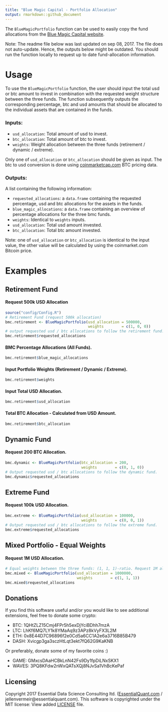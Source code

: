 ```yaml
---
title: "Blue Magic Capital - Portfolio Allocation"
output: rmarkdown::github_document
---
```


The ```BlueMagicPortfolio``` function can be used to easily copy the fund allocations from the [Blue Magic Capital website](http://bluemagic.info/ "Blue Magic Capital"). 

Note: The readme file below was last updated on sep 08, 2017. The file does not auto-update. Hence, the outputs below might be outdated. You should run the function locally to request up to date fund-allocation information.

# Usage

To use the ```BlueMagicPortfolio``` function, the user should input the total usd or btc amount to invest in combination with the requested weight structure between the three funds. The function subsequently outputs the corresponding percentage, btc and usd amounts that should be allocated to the individual assets that are contained in the funds.

### Inputs:

- ```usd_allocation```: Total amount of usd to invest.
- ```btc_allocation```: Total amount of btc to invest.
- ```weights```: Weight allocation between the three funds (retirement / dynamic / extreme).

Only one of ```usd_allocation``` or ```btc_allocation``` should be given as input. The btc to usd conversion is done using [coinmarketcap.com](https://coinmarketcap.com/) BTC pricing data.

### Outputs:

A list containing the following information:

- ```requested_allocations```: a ```data.frame``` containing the requested percentage, usd and btc allocations for the assets in the funds.
- ```blue_magic_allocations```: a ```data.frame``` containing an overview of percentage allocations for the three bmc funds.
- ```weights```: Identical to ```weights``` inputs.
- ```usd_allocation```: Total usd amount invested.
- ```btc_allocation```: Total btc amount invested.

Note: one of ```usd_allocation``` or ```btc_allocation``` is identical to the input value, the other value will be calculated by using the coinmarket.com Bitcoin price.

# Examples
## Retirement Fund

#### Request 500k USD Allocation
```r
source("config/Config.R")
# Retirement Fund (request 500k allocation)
bmc.retirement <- BlueMagicPortfolio(usd_allocation = 500000,
                                     weights        = c(1, 0, 0))
# output requested usd / btc allocations to follow the retirement fund.
bmc.retirement$requested_allocations
```


#### BMC Percentage Allocations (All Funds).
```r
bmc.retirement$blue_magic_allocations
```

#### Input Portfolio Weights (Retirement / Dynamic / Extreme).
```r
bmc.retirement$weights
```

#### Input Total USD Allocation.
```r
bmc.retirement$usd_allocation
```

#### Total BTC Allocation - Calculated from USD Amount.
```r
bmc.retirement$btc_allocation
```

## Dynamic Fund

#### Request 200 BTC Allocation.
```r
bmc.dynamic <- BlueMagicPortfolio(btc_allocation = 200,
                                  weights        = c(0, 1, 0))
# Output requested usd / btc allocations to follow the dynamic fund.
bmc.dynamic$requested_allocations
```

## Extreme Fund
#### Request 100k USD Allocation.
```r
bmc.extreme <- BlueMagicPortfolio(usd_allocation = 100000,
                                  weights        = c(0, 0, 1))
# Output requested usd / btc allocations to follow the extreme fund.
bmc.extreme$requested_allocations
```

## Mixed Portfolio - Equal Weights

#### Request 1M USD Allocation.
```r
# Equal weights between the three funds: (1, 1, 1)-ratio. Request 1M allocation.
bmc.mixed <- BlueMagicPortfolio(usd_allocation = 1000000,
                                weights        = c(1, 1, 1))
bmc.mixed$requested_allocations
```

## Donations

If you find this software useful and/or you would like to see additional extensions, feel free to donate some crypto:

 - BTC: 1QHtZLZ15Cmj4FPr5h5exDjYciBDhh7mzA
 - LTC: LhKf6MQ7LY1k8YMaAq9z3APz8kVyFX3L2M
 - ETH: 0x8E44D7C96896f2e0Cd5a6CC1A2e6a3716B85B479
 - DASH: Xvicgp3ga3sczHtLqt3ekt7fQ62G9KaKNB

Or preferably, donate some of my favorite coins :)

 - GAME: GMxcsDAaHCBkLnN42Fs9Dy1fpDiLNxSKX1
 - WAVES: 3PQ8KFdw2nWxQATsXQj8NJvSa1VhBcKePaf
 
## Licensing

Copyright 2017 Essential Data Science Consulting ltd. ([EssentialQuant.com](http://essentialquant.com "EssentialQuant") / jellenvermeir@essentialquant.com).
This software is copyrighted under the MIT license: View added [LICENSE](./LICENSE) file.

